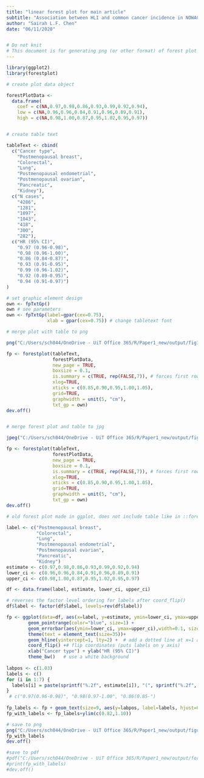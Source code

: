 ```yaml
---
title: "linear forest plot for main article" 
subtitle: "Association between HLI and common cancer incidence in NOWAC"
author: "Sairah L.F. Chen"
date: "06/11/2020"


# Do not knit
# This document is for generating png (or other format) of forest plot for main article
---
```


```r
library(ggplot2)
library(forestplot)
```

```r

# create plot data object

forestPlotData <- 
  data.frame(
    coef = c(NA,0.97,0.98,0.86,0.93,0.99,0.92,0.94),
    low = c(NA,0.96,0.96,0.84,0.91,0.96,0.89,0.91),
    high = c(NA,0.98,1.00,0.87,0.95,1.02,0.95,0.97))


# create table text

tableText <- cbind(
  c("Cancer type",
    "Postmenopausal breast", 
    "Colorectal",
    "Lung",
    "Postmenopausal endometrial",
    "Postmenopausal ovarian",
    "Pancreatic",
    "Kidney"),
  c("N cases",
    "4286",
    "1281",
    "1097",
    "1043",
    "418",
    "300",
    "282"),
  c("HR (95% CI)",
    "0.97 (0.96-0.98)",
    "0.98 (0.96-1.00)",
    "0.86 (0.84-0.87)",
    "0.93 (0.91-0.95)",
    "0.99 (0.96-1.02)",
    "0.92 (0.89-0.95)",
    "0.94 (0.91-0.97)")
)

# set graphic element design
own <- fpTxtGp()
own # see parameters
own <- fpTxtGp(label=gpar(cex=0.75),
               xlab = gpar(cex=0.75)) # change tabletext font

# merge plot with table to png

png("C:/Users/sch044/OneDrive - UiT Office 365/R/Paper1_new/output/fig1.png", width=6.2, height=4, units="in", res = 300)

fp <- forestplot(tableText,
                 forestPlotData,
                 new_page = TRUE,
                 boxsize = 0.1,
                 is.summary = c(TRUE, rep(FALSE,7)), # forces first row of text table into summary element, making it bold
                 xlog=TRUE,
                 xticks = c(0.85,0.90,0.95,1.00,1.05),
                 grid=TRUE,
                 graphwidth = unit(5, "cm"),
                 txt_gp = own)
dev.off()


# merge forest plot and table to jpg

jpeg("C:/Users/sch044/OneDrive - UiT Office 365/R/Paper1_new/output/figure_1.jpg", width=6.2, height=4, units="in", res = 600)

fp <- forestplot(tableText,
                 forestPlotData,
                 new_page = TRUE,
                 boxsize = 0.1,
                 is.summary = c(TRUE, rep(FALSE,7)), # forces first row of text table into summary element, making it bold
                 xlog=TRUE,
                 xticks = c(0.85,0.90,0.95,1.00,1.05),
                 grid=TRUE,
                 graphwidth = unit(5, "cm"),
                 txt_gp = own)
dev.off()


```



```r
# old forest plot made in ggplot, does not include table like in ::forestplot

label <- c("Postmenopausal breast", 
           "Colorectal",
           "Lung",
           "Postmenopausal endometrial",
           "Postmenopausal ovarian",
           "Pancreatic",
           "Kidney")
estimate <- c(0.97,0.98,0.86,0.93,0.99,0.92,0.94)
lower_ci <- c(0.96,0.96,0.84,0.91,0.96,0.89,0.91)
upper_ci <- c(0.98,1.00,0.87,0.95,1.02,0.95,0.97)

df <- data.frame(label, estimate, lower_ci, upper_ci)

# reverses the factor level ordering for labels after coord_flip()
df$label <- factor(df$label, levels=rev(df$label))

fp <- ggplot(data=df, aes(x=label, y=estimate, ymin=lower_ci, ymax=upper_ci)) +
        geom_pointrange(color="blue", size=1) + 
        geom_errorbar(aes(ymin=lower_ci, ymax=upper_ci),width=0.1, size=1, color="blue")+
        theme(text = element_text(size=35))+
        geom_hline(yintercept=1, lty=2) +  # add a dotted line at x=1 after flip
        coord_flip() +# flip coordinates (puts labels on y axis)
        xlab("Cancer type") + ylab("HR (95% CI)")
        theme_bw()   # use a white background
    
labpos <- c(1.03)
labels <- c()
for (i in 1:7) {
  labels[i] = paste(sprintf("%.2f", estimate[i]), "(", sprintf("%.2f", lower_ci[i]), "-", sprintf("%.2f", upper_ci[i]), ")")
}
 # c("0.97(0.96-0.98)", "0.98(0.97-1.00", "0.86(0.85-")
        
fp_labels <- fp + geom_text(size=9, aes(y=labpos, label=labels, hjust=0)) 
fp_with_labels <- fp_labels+ylim(c(0.82,1.10))

# save to png
png("C:/Users/sch044/OneDrive - UiT Office 365/R/Paper1_new/output/figure_1_old.png", width=1600, height=1200)
fp_with_labels
dev.off()

#save to pdf
#pdf("C:/Users/sch044/OneDrive - UiT Office 365/R/Paper1_new/output/forest_plot.pdf", width=20, height=20)
#print(fp_with_labels)
#dev.off()


```

